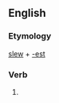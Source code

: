 ==English==

===Etymology===
[[slew]] + [[-est]]

===Verb===
{{head|en}}

# {{en-archaic second-person singular of|slew|lang=en}}